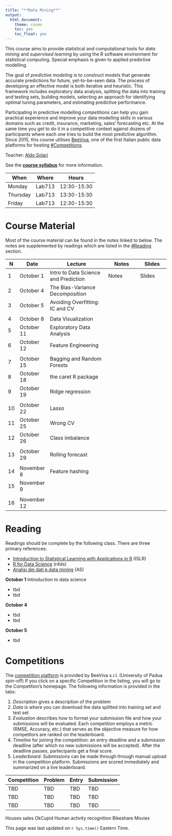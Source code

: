 ```yaml
---
title: "**Data Mining**"
output:
  html_document:
    theme: cosmo
    toc: yes
    toc_float: yes
---
```


This course aims to provide statistical and computational tools for *data mining* and *supervised learning* by using the R software environment for statistical computing. Special emphasis is given to applied predictive modelling. 

The goal of *predictive modeling* is to construct models that generate accurate predictions for future, yet-to-be-seen data. The process of developing an effective model is both iterative and heuristic. This framework includes exploratory data analysis, splitting the data into training and testing sets, building models, selecting an approach for identifying optimal tuning parameters, and estimating predictive performance.

Participating in predictive modelling *competitions* can help you gain practical experience and  improve your data modelling skills in various domains such as credit, insurance, marketing, sales' forecasting etc.  At the same time you get to do it in a competitive context against dozens of participants where each one tries to build the most predictive algorithm. Since 2015, this course utilises [BeeViva](http://www.bee-viva.com/competitions), one of the first Italian public data platforms for hosting [#Competitions](#competitions). 

Teacher: [Aldo Solari](https://aldosolari.github.io/)

See the **[course syllabus](https://idc9.github.io/DM/syllabus/syllabus.html)** for more information. 

| When | Where | Hours |
|---|---|----|
| Monday | Lab713 | 12:30-15:30 |
| Thursday | Lab713 | 13:30-15:30|
| Friday | Lab713 | 12:30-15:30|

# **Course Material**

Most of the course material can be found in the notes linked to below. The notes are supplemented by readings which are listed in the [#Reading](#reading) section.

| N | Date |  Lecture    | Notes | Slides|
|--|--|--------------|--------|-------|
| 1 | October 1 | Intro to Data Science and Prediction | Notes | Slides |
| 2 | October 4 | The Bias-Variance Decomposition | | |
| 3 | October 5  | Avoiding Overfitting: IC and CV | | |
|  |  |  |  | | |
| 4 | October 8 | Data Visualization | | |
| 5 | October 11| Exploratory Data Analysis |  |
| 6 | October 12 | Feature Engineering | |
|  |  |  |  | | |
| 7 | October 15 | Bagging and Random Forests | | |
| 8 | October 18 | the caret R package| |
| 9 | October 19 | Ridge regression | | |
|  |  |  |  | | |
| 10 | October 22 | Lasso | | |
| 11 | October 25 | Wrong CV | |
| 12 | October 26 | Class imbalance | |
|  |  |  |  | | |
| 13 | October 29 | Rolling forecast | |
|  |  |  |  | | |
| 14 | November 8 | Feature hashing |
| 15 | November 9 | | |
|  |  |  |  | | |
| 16 | November 12 | | |



    

# **Reading**

Readings should be complete by the following class. There are three primary references:

- [Introduction to Statistical Learning with Applications in R](http://www-bcf.usc.edu/~gareth/ISL/) (ISLR)
- [R for Data Science](http://r4ds.had.co.nz/) (r4ds)
- [Analisi dei dati e data mining](http://azzalini.stat.unipd.it/Book-DM/index.html) (AS)

**October 1** Introduction to data science

- tbd
- tbd


**October 4**

- tbd 
- tbd


**October 5**

- tbd


# **Competitions**

The [competition platform](http://www.bee-viva.com/competitions) is provided by BeeViva s.r.l. (University of Padua spin-off)
If you click on a specific Competition in the listing, you will go to the Competition's homepage. The following information is provided in the tabs:

1. *Description* gives a description of the problem
2. *Data* is where you can download the data splitted into training set and test set
3. *Evaluation* describes how to format your submission file and how your submissions will be evaluated. Each competition employs a metric (RMSE, Accuracy, etc.) that serves as the objective measure for how competitors are ranked on the leaderboard.
4. *Timeline* for joining the competition: an entry deadline and a submission deadline (after which no new submissions will be accepted). After the deadline passes, partecipants get a final score.
5. *Leaderboard*. Submissions can be made through through manual upload in the competition platform. Submissions are scored immediately and summarized on a live leaderboard.


| Competition | Problem | Entry | Submission | 
|---|---|----|----|
| TBD | TBD | TBD | TBD  |
| TBD | TBD | TBD | TBD  |
| TBD | TBD | TBD | TBD  |

Houses sales
OkCupid
Human activity recognition
Bikeshare
Movies

This page was last updated on `r Sys.time()` Eastern Time.

